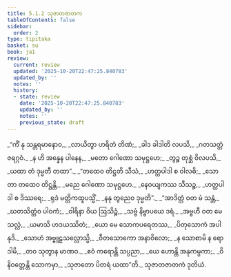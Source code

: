 ```yaml
---
title: 5.1.2 သုဇာတဇာတက
tableOfContents: false
sidebar:
  order: 2
type: tipitaka
basket: su
book: ja1
review:
  current: review
  updated: '2025-10-20T22:47:25.840783'
  updated_by: ''
  notes: ''
  history:
  - state: review
    date: '2025-10-20T22:47:25.840783'
    updated_by: ''
    notes: ''
    previous_state: draft
---
```



<DynamicBreadcrumb />


<ReviewStatus review={frontmatter.review} showDetails={true} />

<HypothesisAnnotation frontmatter={frontmatter} />

<Division number="6" book="ja1" e="ch" v="22" p="121">

<Paragraph number="1152" type="verses" book="ja1">
_“ကိံ နု သန္တရမာနောဝ,_  
_လာယိတွာ ဟရိတံ တိဏံ;_  
_ခါဒ ခါဒါတိ လပသိ,_  
_ဂတသတ္တံ ဇရဂ္ဂဝံ._  

</Paragraph>

</Division>
<Division number="7" book="ja1" e="ch" v="22" p="121">

<Paragraph number="1153" type="verses" book="ja1">
_န ဟိ အန္နေန ပါနေန,_  
_မတော ဂေါဏော သမုဋ္ဌဟေ;_  
_တွဉ္စ တုစ္ဆံ ဝိလပသိ,_  
_ယထာ တံ ဒုမ္မတီ တထာ”._  

</Paragraph>

</Division>
<Division number="8" book="ja1" e="ch" v="22" p="121">

<Paragraph number="1154" type="verses" book="ja1">
_“တထေဝ တိဋ္ဌတိ သီသံ,_  
_ဟတ္ထပါဒါ စ ဝါလဓိ;_  
_သောတာ တထေဝ တိဋ္ဌန္တိ,_  
_မညေ ဂေါဏော သမုဋ္ဌဟေ._  

</Paragraph>

</Division>
<Division number="9" book="ja1" e="ch" v="22" p="121">

<Paragraph number="1155" type="verses" book="ja1">
_နေဝယျကဿ သီသဉ္စ,_  
_ဟတ္ထပါဒါ စ ဒိဿရေ;_  
_ရုဒံ မတ္တိကထူပသ္မိံ,_  
_နနု တွညေဝ ဒုမ္မတိ”._  

</Paragraph>

</Division>
<Division number="10" book="ja1" e="ch" v="22" p="121">

<Paragraph number="1156" type="verses" book="ja1">
_“အာဒိတ္တံ ဝတ မံ သန္တံ,_  
_ဃတသိတ္တံဝ ပါဝကံ;_  
_ဝါရိနာ ဝိယ ဩသိဉ္စံ,_  
_သဗ္ဗံ နိဗ္ဗာပယေ ဒရံ._  

</Paragraph>

</Division>
<Division number="11" book="ja1" e="ch" v="22" p="121">

<Paragraph number="1157" type="verses" book="ja1">
_အဗ္ဗဟီ ဝတ မေ သလ္လံ,_  
_ယမာသိ ဟဒယဿိတံ;_  
_ယော မေ သောကပရေတဿ,_  
_ပိတုသောကံ အပါနုဒိ._  

</Paragraph>

</Division>
<Division number="12" book="ja1" e="ch" v="22" p="121">

<Paragraph number="1158" type="verses" book="ja1">
_သောဟံ အဗ္ဗူဠှသလ္လောသ္မိ,_  
_ဝီတသောကော အနာဝိလော;_  
_န သောစာမိ န ရောဒါမိ,_  
_တဝ သုတွာန မာဏဝ._  

</Paragraph>

</Division>
<Division number="13" book="ja1" e="ch" v="22" p="121">

<Paragraph number="1159" type="verses" book="ja1">
_ဧဝံ ကရောန္တိ သပ္ပညာ,_  
_ယေ ဟောန္တိ အနုကမ္ပကာ;_  
_ဝိနိဝတ္တေန္တိ သောကမှာ,_  
_သုဇာတော ပိတရံ ယထာ”တိ._  


</Paragraph>
</Division>

<Paragraph number="1160" type="center" book="ja1">
သုဇာတဇာတကံ ဒုတိယံ.
</Paragraph>